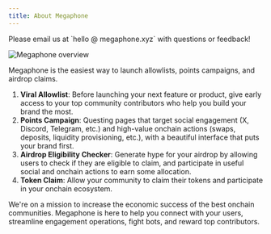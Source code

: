 ```yaml
---
title: About Megaphone
---
```


<Note>
  Please email us at `hello @ megaphone.xyz` with questions or feedback!
</Note>

![Megaphone overview](https://megaphone.b-cdn.net/docs/megaphone-overview.png)

Megaphone is the easiest way to launch allowlists, points campaigns, and
airdrop claims.

1. **Viral Allowlist**: Before launching your next feature or product, give
   early access to your top community contributors who help you build your brand
   the most.
1. **Points Campaign**: Questing pages that target social engagement (X,
   Discord, Telegram, etc.) and high-value onchain actions (swaps, deposits,
   liquidity provisioning, etc.), with a beautiful interface that puts your brand
   first.
1. **Airdrop Eligibility Checker**: Generate hype for your airdrop by allowing
   users to check if they are eligible to claim, and participate in useful social
   and onchain actions to earn some allocation.
1. **Token Claim**: Allow your community to claim their tokens and participate
   in your onchain ecosystem.

We're on a mission to increase the economic success of the best onchain
communities. Megaphone is here to help you connect with your users, streamline
engagement operations, fight bots, and reward top contributors.
